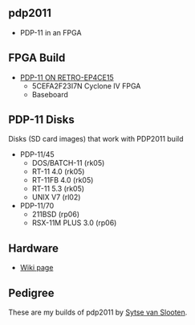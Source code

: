 == pdp2011 ==

* PDP-11 in an FPGA

== FPGA Build ==

* [http://land-boards.com/blwiki/index.php?title=PDP-11_ON_RETRO-EP4CE15 PDP-11 ON RETRO-EP4CE15]
** 5CEFA2F23I7N Cyclone IV FPGA
** Baseboard

== PDP-11 Disks ==

Disks (SD card images)  that work with PDP2011 build

* PDP-11/45
** DOS/BATCH-11 (rk05)
** RT-11 4.0 (rk05)
** RT-11FB 4.0 (rk05)
** RT-11 5.3 (rk05)
** UNIX V7 (rl02)
* PDP-11/70
** 211BSD (rp06)
** RSX-11M PLUS 3.0 (rp06)

== Hardware ==

* [http://land-boards.com/blwiki/index.php?title=PDP-11_ON_RETRO-EP4CE15 Wiki page]


== Pedigree ==

These are my builds of pdp2011 by [http://pdp2011.sytse.net/wordpress/ Sytse van Slooten].
